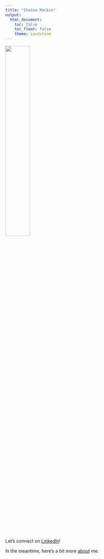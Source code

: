 ```yaml
---
title: "Shaina Mackin"
output: 
  html_document:
    toc: false
    toc_float: false
    theme: sandstone
---
```


<img src="images/shainamackinheadshot.jpeg" style="width:39%"> 




Let's connect on [LinkedIn](https://www.linkedin.com/in/shainamackin/)!

In the meantime, here's a bit more [about](about.html) me. 